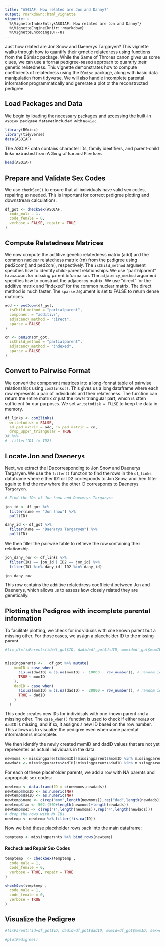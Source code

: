 ```yaml
---
title: "ASOIAF: How related are Jon and Danny?"
output: rmarkdown::html_vignette
vignette: >
  %\VignetteIndexEntry{ASOIAF: How related are Jon and Danny?}
  %\VignetteEngine{knitr::rmarkdown}
  %\VignetteEncoding{UTF-8}
---
```



Just how related are Jon Snow and Daenerys Targaryen? This vignette walks through how to quantify their genetic relatedness using functions from the BGmisc package. While the Game of Thrones canon gives us some clues, we can use a formal pedigree-based approach to quantify their genetic relatedness. This vignette demonstrates how to compute coefficients of relatedness using the `BGmisc` package, along with basic data manipulation from tidyverse. We will also handle incomplete parental information programmatically and generate a plot of the reconstructed pedigree.

## Load Packages and Data

We begin by loading the necessary packages and accessing the built-in `ASOIAF` pedigree dataset included with `BGmisc`.


```r
library(BGmisc)
library(tidyverse)
data(ASOIAF)
```
The ASOIAF data contains character IDs, family identifiers, and parent-child links extracted from A Song of Ice and Fire lore.

```r
head(ASOIAF)
```

## Prepare and Validate Sex Codes

We use `checkSex()` to ensure that all individuals have valid sex codes, repairing as needed. This is important for correct pedigree plotting and downstream calculations.

```r
df_got <- checkSex(ASOIAF,
  code_male = 1,
  code_female = 0,
  verbose = FALSE, repair = TRUE
)
```

## Compute Relatedness Matrices

We now compute the additive genetic relatedness matrix (add) and the common nuclear relatedness matrix (cn) from the pedigree using ped2com() and ped2cn(), respectively.
The `isChild_method` argument specifies how to identify child-parent relationships. We use "partialparent" to account for missing parent information.
The `adjacency_method` argument specifies how to construct the adjacency matrix. We use "direct" for the additive matrix and "indexed" for the common nuclear matrix. The direct method is much faster. The `sparse` argument is set to FALSE to return dense matrices.

```r
add <- ped2com(df_got,
  isChild_method = "partialparent",
  component = "additive",
  adjacency_method = "direct",
  sparse = FALSE
)

cn <- ped2cn(df_got,
  isChild_method = "partialparent",
  adjacency_method = "indexed",
  sparse = FALSE
)
```

## Convert to Pairwise Format

We convert the component matrices into a long-format table of pairwise relationships using `com2links()`. This gives us a long dataframe where each row represents a pair of individuals and their relatedness. The function can return the entire matrix or just the lower triangular part, which is often sufficient for our purposes. We set `writetodisk = FALSE` to keep the data in memory.

```r
df_links <- com2links(
  writetodisk = FALSE,
  ad_ped_matrix = add, cn_ped_matrix = cn,
  drop_upper_triangular = TRUE
)# %>%
#  filter(ID1 != ID2)
```

## Locate Jon and Daenerys

Next, we extract the IDs corresponding to Jon Snow and Daenerys Targaryen.
We use the `filter()` function to find the rows in the `df_links` dataframe where either ID1 or ID2 corresponds to Jon Snow, and then filter again to find the row where the other ID corresponds to Daenerys Targaryen.
```r

# Find the IDs of Jon Snow and Daenerys Targaryen

jon_id <- df_got %>%
  filter(name == "Jon Snow") %>%
  pull(ID)

dany_id <- df_got %>%
  filter(name == "Daenerys Targaryen") %>%
  pull(ID)
```

We then filter the pairwise table to retrieve the row containing their relationship.

```r

jon_dany_row <- df_links %>%
  filter(ID1 == jon_id | ID2 == jon_id) %>%
  filter(ID1 %in% dany_id| ID2 %in% dany_id)

jon_dany_row 
```
This row contains the additive relatedness coefficient between Jon and Daenerys, which allows us to assess how closely related they are genetically.

## Plotting the Pedigree with incomplete parental information

To facilitate plotting, we check for individuals with one known parent but a missing other. For those cases, we assign a placeholder ID to the missing parent.

```r

#fix_df=fixParents(id=df_got$ID, dadid=df_got$dadID, momid=df_got$momID, sex=df_got$sex, missid = NA)


missingparents <-   df_got %>% mutate(
    momID = case_when(
      !is.na(dadID) & is.na(momID) ~  10000 + row_number(), # random id
      TRUE ~ momID
    ),
    dadID = case_when(
      !is.na(momID) & is.na(dadID) ~  20000 + row_number(), # random id
      TRUE ~ dadID
    )
  )
```

This code creates new IDs for individuals with one known parent and a missing other. The `case_when()` function is used to check if either `momID` or `dadID` is missing, and if so, it assigns a new ID based on the row number. This allows us to visualize the pedigree even when some parental information is incomplete.

We then identify the newly created momID and dadID values that are not yet represented as actual individuals in the data.
```r

newmoms <- missingparents$momID[!missingparents$momID %in% missingparents$ID ] %>% unique()
newdads <- missingparents$dadID[!missingparents$dadID %in% missingparents$ID ] %>% unique()

```
For each of these placeholder parents, we add a row with NA parents and appropriate sex codes:

```r

newtemp <- data.frame(ID = c(newmoms,newdads))
newtemp$momID <- as.numeric(NA)
newtemp$dadID <- as.numeric(NA)
newtemp$name <- c(rep("mom",length(newmoms)),rep("dad",length(newdads)))
newtemp$fam <- 502:(501+length(newmoms)+length(newdads))
newtemp$sex <- c(rep("F",length(newmoms)),rep("M",length(newdads)))
# drop the rows with NA IDs
newtemp <- newtemp %>% filter(!is.na(ID)) 
```

Now we bind these placeholder rows back into the main dataframe:

```r

temptemp <- missingparents %>% bind_rows(newtemp)

```


#### Recheck and Repair Sex Codes

```r

temptemp  <- checkSex(temptemp ,
  code_male = 1,
  code_female = 0,
  verbose = TRUE, repair = TRUE
)

checkSex(temptemp ,
  code_male = 1,
  code_female = 0,
  verbose = TRUE
)
```

## Visualize the Pedigree

```r

#fixParents(id=df_got$ID, dadid=df_got$dadID, momid=df_got$momID, sex=df_got$sex, missid = NA)

#plotPedigree()


```
